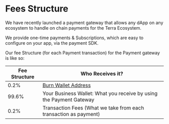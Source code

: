 # Fees Structure

We have recently launched a payment gateway that allows any dApp on any ecosystem to handle on chain payments for the Terra Ecosystem.

We provide one-time payments & Subscriptions, which are easy to configure on your app, via the payment SDK.

Our fee Structure (for each Payment transaction) for the Payment gateway is like so:

| Fee Structure | Who Receives it?                                                                                               |
| ------------- | -------------------------------------------------------------------------------------------------------------- |
| 0.2%          | [Burn Wallet Address](https://finder.terra.money/classic/address/terra1sk06e3dyexuq4shw77y3dsv480xv42mq73anxu) |
| 99.6%         | Your Business Wallet: What you receive by using the Payment Gateway                                            |
| 0.2%          | Transaction Fees (What we take from each transaction as payment)                                               |
